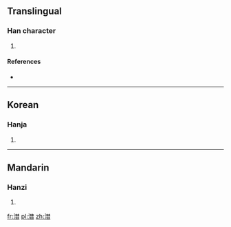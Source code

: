 ==Translingual==

===Han character===
{{Han char|rn=85|rad=水|as=12|sn=15|four=|canj=水木木日 (EDDA)|ids=⿰氵⿱林日}}

# {{defn|Han|sort=水12}}

====References====
* {{Han ref|kx=0652.321|hdz=31737.090|uh=6F98|ud=28568}}

----

==Korean==

===Hanja===
{{ko-hanja|hangeul=산|eumhun=|rv=san|mr=san|y=san}}

# {{defn|lang=ko|sort=水12}}

----

==Mandarin==

===Hanzi===
{{cmn-hanzi|pin=[[shān]] ([[shan1]])|wg=shan<sup>1</sup>}}

# {{defn|lang=cmn|sort=水12}}

[[fr:澘]]
[[pl:澘]]
[[zh:澘]]